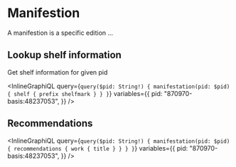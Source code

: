 # Manifestion

A manifestion is a specific edition ...

## Lookup shelf information

Get shelf information for given pid

<InlineGraphiQL
  query={`query($pid: String!) {
            manifestation(pid: $pid) {
            shelf {
                prefix
                shelfmark
                }
            }
        }`}
  variables={{
    pid: "870970-basis:48237053",
  }}
/>

## Recommendations

<InlineGraphiQL
  query={`query($pid: String!) {
            manifestation(pid: $pid) {
              recommendations {
                work {
                  title
                }
              }
            }
        }`}
  variables={{
    pid: "870970-basis:48237053",
  }}
/>
